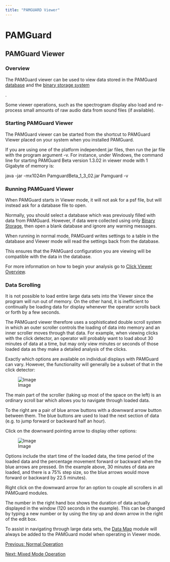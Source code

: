 ```yaml
---
title: "PAMGUARD Viewer"
---
```

PAMGuard
========

PAMGuard Viewer
---------------

### Overview

The PAMGuard viewer can be used to view data stored in the PAMGuard [database](../../../utilities/generalDatabaseHelp/docs/database_database.html) and the [binary storage system](../../../utilities/BinaryStore/docs/binarystore_overview.html)

.

Some viewer operations, such as the spectrogram display also load and re-process small amounts of raw audio data from sound files (if available).

### Starting PAMGuard Viewer

The PAMGuard viewer can be started from the shortcut to PAMGuard Viewer placed on your system when you installed PAMGuard.

If you are using one of the platform independent jar files, then run the jar file with the program argument -v. For instance, under Windows, the command line for starting PAMGuard Beta version 1.3.02 in viewer mode with 1 Gigabyte of memory is:  
  

java -jar -mx1024m PamguardBeta\_1\_3\_02.jar Pamguard -v

### Running PAMGuard Viewer

When PAMGuard starts in Viewer mode, it will not ask for a psf file, but will instead ask for a database file to open.

Normally, you should select a database which was previously filled with data from PAMGuard. However, if data were collected using only [Binary Storage](../../../utilities/BinaryStore/docs/binarystore_overview.html), then open a blank database and ignore any warning messages.

When running in normal mode, PAMGuard writes settings to a table in the database and Viewer mode will read the settings back from the database.

This ensures that the PAMGuard configuration you are viewing will be compatible with the data in the database.

For more information on how to begin your analysis go to [Click Viewer Overview](../../../detectors/clickDetectorHelp/docs/offline_Overview.html).

### Data Scrolling

It is not possible to load entire large data sets into the Viewer since the program will run out of memory. On the other hand, it is inefficient to continually be loading data for display whenever the operator scrolls back or forth by a few seconds.

The PAMGuard viewer therefore uses a sophisticated double scroll system in which an outer scroller controls the loading of data into memory and an inner scroller moves through that data. For example, when viewing clicks with the click detector, an operator will probably want to load about 30 minutes of data at a time, but may only view minutes or seconds of those loaded data as they make a detailed analysis of the clicks.

Exactly which options are available on individual displays with PAMGuard can vary. However, the functionality will generally be a subset of that in the click detector:

  

![Image](./images/Scroller.png)

  
  

The main part of the scroller (taking up most of the space on the left) is an ordinary scroll bar which allows you to navigate through loaded data.

To the right are a pair of blue arrow buttons with a downward arrow button between them. The blue buttons are used to load the next section of data (e.g. to jump forward or backward half an hour).

Click on the downward pointing arrow to display other options:

![Image](./images/ScrollerOptions.png)

  
  

Options include the start time of the loaded data, the time period of the loaded data and the percentage movement forward or backward when the blue arrows are pressed. (In the example above, 30 minutes of data are loaded, and there is a 75% step size, so the blue arrows would move forward or backward by 22.5 minutes).

Right click on the downward arrow for an option to couple all scrollers in all PAMGuard modules.

The number in the right hand box shows the duration of data actually displayed in the window (120 seconds in the example). This can be changed by typing a new number or by using the tiny up and down arrow in the right of the edit box.

To assist in navigating through large data sets, the [Data Map](../../../utilities/datamap/docs/datamap.html) module will always be added to the PAMGuard model when operating in Viewer mode.

  

[Previous: Normal Operation](normalMode.html)

[Next: Mixed Mode Operation](mixedMode.html)